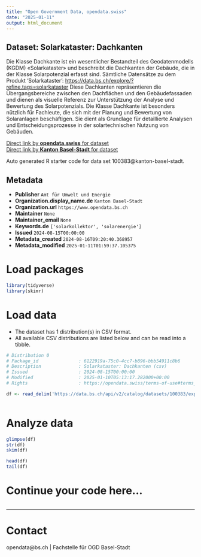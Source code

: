 ```yaml
---
title: "Open Government Data, opendata.swiss"
date: "2025-01-11"
output: html_document
---
```


## Dataset: Solarkataster: Dachkanten

Die Klasse Dachkante ist ein wesentlicher Bestandteil des Geodatenmodells (KGDM) «Solarkataster» und beschreibt die Dachkanten der Gebäude, die in der Klasse Solarpotenzial erfasst sind. 
 Sämtliche Datensätze zu dem Produkt 'Solarkataster': [https://data.bs.ch/explore/?refine.tags=solarkataster](https://data.bs.ch/explore/?refine.tags=solarkataster)
Diese Dachkanten repräsentieren die Übergangsbereiche zwischen den Dachflächen und den Gebäudefassaden und dienen als visuelle Referenz zur Unterstützung der Analyse und Bewertung des Solarpotenzials.
Die Klasse Dachkante ist besonders nützlich für Fachleute, die sich mit der Planung und Bewertung von Solaranlagen beschäftigen. Sie dient als Grundlage für detaillierte Analysen und Entscheidungsprozesse in der solartechnischen Nutzung von Gebäuden.

[Direct link by **opendata.swiss** for dataset](https://opendata.swiss/de/dataset/solarkataster-dachkanten)<br>
[Direct link by **Kanton Basel-Stadt** for dataset](https://data.bs.ch/explore/dataset/100383/)

Auto generated R starter code for data set 100383@kanton-basel-stadt.

## Metadata

- **Publisher** `Amt für Umwelt und Energie`
- **Organization.display_name.de** `Kanton Basel-Stadt`
- **Organization.url** `https://www.opendata.bs.ch`
- **Maintainer** `None`
- **Maintainer_email** `None`
- **Keywords.de** `['solarkollektor', 'solarenergie']`
- **Issued** `2024-08-15T00:00:00`
- **Metadata_created** `2024-08-16T09:20:40.368957`
- **Metadata_modified** `2025-01-11T01:59:37.105375`


# Load packages

```r

library(tidyverse)
library(skimr)

```

# Load data

-   The dataset has 1 distribution(s) in CSV format.
-   All available CSV distributions are listed below and can be read into a tibble.

```r

# Distribution 0
# Package_id               : 6122919a-75c0-4cc7-b896-bbb54911c8b6
# Description              : Solarkataster: Dachkanten (csv)
# Issued                   : 2024-08-15T00:00:00
# Modified                 : 2025-01-10T05:13:17.282000+00:00
# Rights                   : https://opendata.swiss/terms-of-use#terms_by

df <- read_delim('https://data.bs.ch/api/v2/catalog/datasets/100383/exports/csv?use_labels=true')



```

# Analyze data

```r

glimpse(df)
str(df)
skim(df)

head(df)
tail(df)

```

# Continue your code here...

```r

```

------------------------------------------------------------------------

# Contact

opendata@bs.ch | Fachstelle für OGD Basel-Stadt
